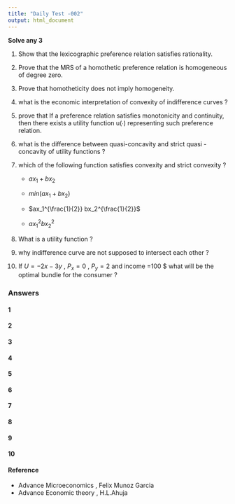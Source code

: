 ```yaml
---
title: "Daily Test -002"
output: html_document
---
```



**Solve any 3**

1. Show that the lexicographic preference relation satisfies rationality.

2. Prove that the MRS of a homothetic preference relation is homogeneous of degree zero.

3. Prove that homotheticity does not imply homogeneity.

4. what is the economic interpretation of  convexity of indifference curves ?

5. prove that If a preference relation satisfies monotonicity and continuity, then there exists a utility function u(∙) representing such preference relation.

6. what is the difference between quasi-concavity and strict quasi -concavity of utility functions ?

7. which of the following function satisfies convexity and strict convexity ? 
    - $ax_1 +bx_2$
    
    - $min(ax_1+bx_2)$
    
    - $ax_1^{\frac{1}{2}} bx_2^{\frac{1}{2}}$
    
    - $ax_1^2 bx_2 ^2$
    
8. What is a utility function ?

9. why indifference curve are not supposed to intersect each other ?

10. If $U=-2x-3y$ ,  $P_x=0$ , $P_y=2$ and income =100 $ what will be the optimal bundle for the consumer ?

### Answers {.tabset .tabset-fade .tabset-pills}

#### 1

#### 2

#### 3

#### 4


#### 5

#### 6

#### 7

#### 8

#### 9

#### 10

#### Reference

- Advance Microeconomics , Felix Munoz Garcia
- Advance Economic theory , H.L.Ahuja


